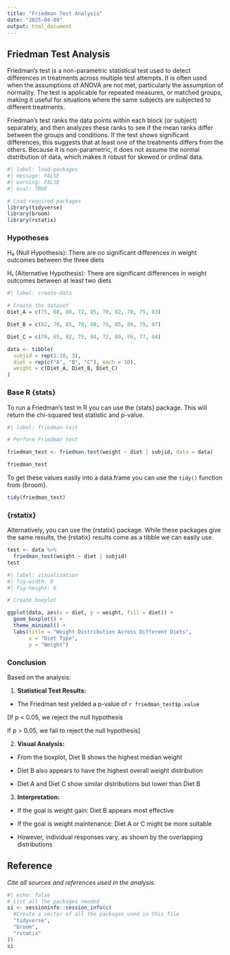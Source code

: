```yaml
---
title: "Friedman Test Analysis"
date: "2025-04-09"
output: html_document
---
```


## Friedman Test Analysis

Friedman's test is a non-parametric statistical test used to detect differences in treatments across multiple test attempts. It is often used when the assumptions of ANOVA are not met, particularly the assumption of normality. The test is applicable for repeated measures, or matched groups, making it useful for situations where the same subjects are subjected to different treatments.

Friedman’s test ranks the data points within each block (or subject) separately, and then analyzes these ranks to see if the mean ranks differ between the groups and conditions. If the test shows significant differences, this suggests that at least one of the treatments differs from the others. Because it is non-parametric, it does not assume the normal distribution of data, which makes it robust for skewed or ordinal data.


```r
#| label: load-packages
#| message: FALSE
#| warning: FALSE
#| eval: TRUE

# Load required packages
library(tidyverse)
library(broom)
library(rstatix) 

```


### Hypotheses

H₀ (Null Hypothesis): There are no significant differences in weight outcomes between the three diets

H₁ (Alternative Hypothesis): There are significant differences in weight outcomes between at least two diets 

```r
#| label: create-data

# Create the dataset
Diet_A = c(75, 68, 80, 72, 85, 70, 82, 78, 75, 83)

Diet_B = c(82, 70, 85, 78, 88, 75, 85, 80, 79, 87)

Diet_C = c(78, 65, 82, 75, 84, 72, 80, 76, 77, 84)

data <- tibble(
  subjid = rep(1:10, 3),
  diet = rep(c("A", "B", "C"), each = 10), 
  weight = c(Diet_A, Diet_B, Diet_C)
)

```

### Base R {stats}

To run a Friedman's test in R you can use the {stats} package. This will return the chi-squared test statistic and p-value. 
```r
#| label: friedman-test

# Perform Friedman test

friedman_test <- friedman.test(weight ~ diet | subjid, data = data)

friedman_test

```
To get these values easily into a data.frame you can use the `tidy()` function from {broom}.
```r
tidy(friedman_test)
```

### {rstatix}

Alternatively, you can use the {rstatix} package. While these packages give the same results, the {rstatix} results come as a tibble we can easily use. 
```r
test <- data %>% 
  friedman_test(weight ~ diet | subjid)
test
```

```r
#| label: visualization
#| fig-width: 8
#| fig-height: 6

# Create boxplot

ggplot(data, aes(x = diet, y = weight, fill = diet)) +
  geom_boxplot() +
  theme_minimal() +
  labs(title = "Weight Distribution Across Different Diets",
       x = "Diet Type",
       y = "Weight") 

```

### Conclusion

Based on the analysis:

1.  **Statistical Test Results:**

-   The Friedman test yielded a p-value of `r friedman_test$p.value`

\[If p \< 0.05, we reject the null hypothesis

If p \> 0.05, we fail to reject the null hypothesis\]

2.  **Visual Analysis:**

-   From the boxplot, Diet B shows the highest median weight

-   Diet B also appears to have the highest overall weight distribution

-   Diet A and Diet C show similar distributions but lower than Diet B


3.  **Interpretation:**

-   If the goal is weight gain: Diet B appears most effective

-   If the goal is weight maintenance: Diet A or C might be more suitable

-   However, individual responses vary, as shown by the overlapping distributions

## Reference

*Cite all sources and references used in the analysis.*

::: {.callout-note collapse="true" title="Session Info"}
```r
#| echo: false
# List all the packages needed 
si <- sessioninfo::session_info(c(
  #Create a vector of all the packages used in this file 
  "tidyverse",
  "broom",
  "rstatix"
))
si
```
:::

